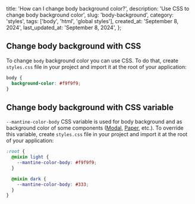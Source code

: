 
  title: 'How can I change body background color?',
  description: 'Use CSS to change body background color',
  slug: 'body-background',
  category: 'styles',
  tags: ['body', 'html', 'global styles'],
  created_at: 'September 8, 2024',
  last_updated_at: 'September 8, 2024',
};


## Change body background with CSS

To change `body` background color you can use CSS. To do that, create `styles.css`
file in your project and import it at the root of your application:

```css
body {
  background-color: #f9f9f9;
}
```

## Change body background with CSS variable

`--mantine-color-body` CSS variable is used for body background and
as background color of some components ([Modal](https://mantine.dev/core/modal/), [Paper](https://mantine.dev/core/paper/), etc.).
To override this variable, create `styles.css` file in your project and import it at the root of your application:

```scss
:root {
  @mixin light {
    --mantine-color-body: #f9f9f9;
  }

  @mixin dark {
    --mantine-color-body: #333;
  }
}
```
